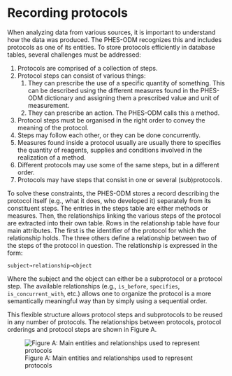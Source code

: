 # Recording protocols

When analyzing data from various sources, it is important to understand how the data was produced. The PHES-ODM recognizes this and includes protocols as one of its entities. To store protocols efficiently in database tables, several challenges must be addressed:

1. Protocols are comprised of a collection of steps.
1. Protocol steps can consist of various things:
    1. They can prescribe the use of a specific quantity of something. This can be described using the different measures found in the PHES-ODM dictionary and assigning them a prescribed value and unit of measurement.
    1. They can prescribe an action. The PHES-ODM calls this a method.
1. Protocol steps must be organised in the right order to convey the meaning of the protocol.
1. Steps may follow each other, or they can be done concurrently.
1. Measures found inside a protocol usually are usually there to specifies the quantity of reagents, supplies and conditions involved in the realization of a method.
1. Different protocols may use some of the same steps, but in a different order.
1. Protocols may have steps that consist in one or several (sub)protocols.

To solve these constraints, the PHES-ODM stores a record describing the protocol itself (e.g., what it does, who developed it) separately from its constituent steps. The entries in the steps table are either methods or measures. Then, the relationships linking the various steps of the protocol are extracted into their own table. Rows in the relationship table have four main attributes. The first is the identifier of the protocol for which the relationship holds. The three others define a relationship between two of the steps of the protocol in question. The relationship is expressed in the form:

```subject→relationship→object```

Where the subject and the object can either be a subprotocol or a protocol step. The available relationships (e.g., `is_before`, `specifies`, `is_concurrent_with`, etc.) allows one to organize the protocol is a more semantically meaningful way than by simply using a sequential order.

This flexible structure allows protocol steps and subprotocols to be reused in any number of protocols. The relationships between protocols, protocol orderings and protocol steps are shown in Figure A.


![Figure A: Main entities and relationships used to represent protocols](./assets/how-to/protocols.png)
